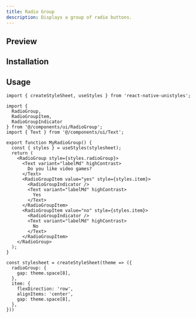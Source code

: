 ```yaml
---
title: Radio Group
description: Displays a group of radio buttons.
---
```



## Preview

<ComponentPreview name="RadioGroup" />


## Installation

<ItemInstallationDoc name="RadioGroup" />


## Usage

```tsx title="MyRadioGroup.tsx"
import { createStyleSheet, useStyles } from 'react-native-unistyles';

import {
  RadioGroup,
  RadioGroupItem,
  RadioGroupIndicator
} from '@/components/ui/RadioGroup';
import { Text } from '@/components/ui/Text';

export function MyRadioGroup() {
  const { styles } = useStyles(stylesheet);
  return (
    <RadioGroup style={styles.radioGroup}>
      <Text variant="labelMd" highContrast>
        Do you like video games?
      </Text>
      <RadioGroupItem value="yes" style={styles.item}>
        <RadioGroupIndicator />
        <Text variant="labelMd" highContrast>
          Yes
        </Text>
      </RadioGroupItem>
      <RadioGroupItem value="no" style={styles.item}>
        <RadioGroupIndicator />
        <Text variant="labelMd" highContrast>
          No
        </Text>
      </RadioGroupItem>
    </RadioGroup>
  );
}

const stylesheet = createStyleSheet(theme => ({
  radioGroup: {
    gap: theme.space[8],
  },
  item: {
    flexDirection: 'row',
    alignItems: 'center',
    gap: theme.space[8],
  },
}))
```